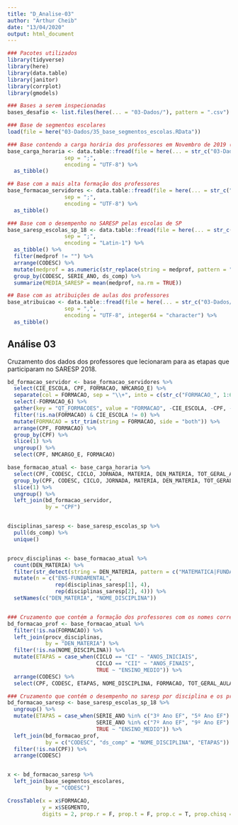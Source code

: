 ```yaml
---
title: "D_Analise-03"
author: "Arthur Cheib"
date: "13/04/2020"
output: html_document
---
```


```r
### Pacotes utilizados
library(tidyverse)
library(here)
library(data.table)
library(janitor)
library(corrplot)
library(gmodels)

### Bases a serem inspecionadas
bases_desafio <- list.files(here(... = "03-Dados/"), pattern = ".csv")

### Base de segmentos escolares
load(file = here("03-Dados/35_base_segmentos_escolas.RData"))

### Base contendo a carga horária dos professores em Novembro de 2019 (basicamente, quem deu aula ano passado)
base_carga_horaria <- data.table::fread(file = here(... = str_c("03-Dados/", bases_desafio[25])),
                  sep = ";",
                  encoding = "UTF-8") %>% 
  as_tibble()

## Base com a mais alta formação dos professores
base_formacao_servidores <- data.table::fread(file = here(... = str_c("03-Dados/", bases_desafio[21])),
                  sep = ";",
                  encoding = "UTF-8") %>% 
  as_tibble()

### Base com o desempenho no SARESP pelas escolas de SP
base_saresp_escolas_sp_18 <- data.table::fread(file = here(... = str_c("03-Dados/", bases_desafio[15])),
                  sep = ";",
                  encoding = "Latin-1") %>% 
  as_tibble() %>%
  filter(medprof != "") %>% 
  arrange(CODESC) %>% 
  mutate(medprof = as.numeric(str_replace(string = medprof, pattern = "\\,", replacement = "."))) %>% 
  group_by(CODESC, SERIE_ANO, ds_comp) %>% 
  summarize(MEDIA_SARESP = mean(medprof, na.rm = TRUE))

## Base com as atribuições de aulas dos professores
base_atribuicao <- data.table::fread(file = here(... = str_c("03-Dados/", bases_desafio[17])),
                  sep = ",",
                  encoding = "UTF-8", integer64 = "character") %>% 
  as_tibble()


```

## Análise 03
Cruzamento dos dados dos professores que lecionaram para as etapas que participaram no SARESP 2018.

```r
bd_formacao_servidor <- base_formacao_servidores %>% 
  select(CIE_ESCOLA, CPF, FORMACAO, NMCARGO_E) %>% 
  separate(col = FORMACAO, sep = "\\+", into = c(str_c("FORMACAO_", 1:6))) %>% 
  select(-FORMACAO_6) %>% 
  gather(key = "QT_FORMACOES", value = "FORMACAO", -CIE_ESCOLA, -CPF, -NMCARGO_E) %>%
  filter(!is.na(FORMACAO) & CIE_ESCOLA != 0) %>% 
  mutate(FORMACAO = str_trim(string = FORMACAO, side = "both")) %>% 
  arrange(CPF, FORMACAO) %>% 
  group_by(CPF) %>% 
  slice(1) %>% 
  ungroup() %>% 
  select(CPF, NMCARGO_E, FORMACAO)

base_formacao_atual <- base_carga_horaria %>% 
  select(CPF, CODESC, CICLO, JORNADA, MATERIA, DEN_MATERIA, TOT_GERAL_AULA) %>% 
  group_by(CPF, CODESC, CICLO, JORNADA, MATERIA, DEN_MATERIA, TOT_GERAL_AULA) %>% 
  slice(1) %>% 
  ungroup() %>% 
  left_join(bd_formacao_servidor,
            by = "CPF")


disciplinas_saresp <- base_saresp_escolas_sp %>% 
  pull(ds_comp) %>% 
  unique()


procv_disciplinas <- base_formacao_atual %>%
  count(DEN_MATERIA) %>% 
  filter(str_detect(string = DEN_MATERIA, pattern = c("MATEMATICA|FUNDAM\\.|PORTUGUESA"))) %>% 
  mutate(n = c("ENS-FUNDAMENTAL",
               rep(disciplinas_saresp[1], 4),
               rep(disciplinas_saresp[2], 4))) %>% 
  setNames(c("DEN_MATERIA", "NOME_DISCIPLINA"))


### Cruzamento que contém a formação dos professores com os nomes corretos das disciplinas
bd_formacao_prof <- base_formacao_atual %>% 
  filter(!is.na(FORMACAO)) %>% 
  left_join(procv_disciplinas,
            by = "DEN_MATERIA") %>% 
  filter(!is.na(NOME_DISCIPLINA)) %>% 
  mutate(ETAPAS = case_when(CICLO == "CI" ~ "ANOS_INICIAIS",
                            CICLO == "CII" ~ "ANOS_FINAIS",
                            TRUE ~ "ENSINO_MEDIO")) %>% 
  arrange(CODESC) %>% 
  select(CPF, CODESC, ETAPAS, NOME_DISCIPLINA, FORMACAO, TOT_GERAL_AULA)

### Cruzamento que contém o desempenho no saresp por disciplina e os professores, e suas respectivas formações, que lecionam para aquela etapa-disciplina
bd_formacao_saresp <- base_saresp_escolas_sp_18 %>% 
  ungroup() %>% 
  mutate(ETAPAS = case_when(SERIE_ANO %in% c("3º Ano EF", "5º Ano EF") ~ "ANOS_INICIAIS",
                            SERIE_ANO %in% c("7º Ano EF", "9º Ano EF") ~ "ANOS_FINAIS",
                            TRUE ~ "ENSINO_MEDIO")) %>% 
  left_join(bd_formacao_prof,
            by = c("CODESC", "ds_comp" = "NOME_DISCIPLINA", "ETAPAS")) %>% 
  filter(!is.na(CPF)) %>% 
  arrange(CODESC)


x <- bd_formacao_saresp %>% 
  left_join(base_segmentos_escolares,
            by = "CODESC")

CrossTable(x = x$FORMACAO,
           y = x$SEGMENTO,
           digits = 2, prop.r = F, prop.t = F, prop.c = T, prop.chisq = F)

```
